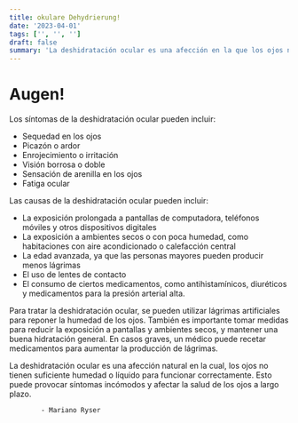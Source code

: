 ```yaml
---
title: okulare Dehydrierung!
date: '2023-04-01'
tags: ['', '', '']
draft: false
summary: 'La deshidratación ocular es una afección en la que los ojos no tienen suficiente humedad o líquido para funcionar correctamente. Esto puede provocar síntomas incómodos y   ...'
---
```


# Augen!

Los síntomas de la deshidratación ocular pueden incluir:

- Sequedad en los ojos
- Picazón o ardor
- Enrojecimiento o irritación
- Visión borrosa o doble
- Sensación de arenilla en los ojos
- Fatiga ocular

Las causas de la deshidratación ocular pueden incluir:

- La exposición prolongada a pantallas de computadora, teléfonos móviles y otros dispositivos digitales
- La exposición a ambientes secos o con poca humedad, como habitaciones con aire acondicionado o calefacción central
- La edad avanzada, ya que las personas mayores pueden producir menos lágrimas
- El uso de lentes de contacto
- El consumo de ciertos medicamentos, como antihistamínicos, diuréticos y medicamentos para la presión arterial alta.

Para tratar la deshidratación ocular, se pueden utilizar lágrimas artificiales para reponer la humedad de los ojos. También es importante tomar medidas para reducir la exposición a pantallas y ambientes secos, y mantener una buena hidratación general. En casos graves, un médico puede recetar medicamentos para aumentar la producción de lágrimas.

La deshidratación ocular es una afección natural en la cual, los ojos no tienen suficiente humedad o líquido para funcionar correctamente. Esto puede provocar síntomas incómodos y afectar la salud de los ojos a largo plazo.

            - Mariano Ryser

